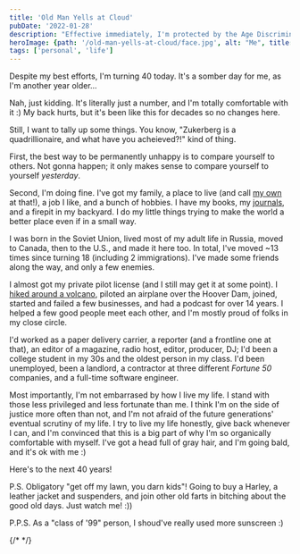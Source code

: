 ```yaml
---
title: 'Old Man Yells at Cloud'
pubDate: '2022-01-28'
description: "Effective immediately, I'm protected by the Age Discrimination Act of 1975 👴🏻"
heroImage: {path: '/old-man-yells-at-cloud/face.jpg', alt: "Me", title: "Me"}
tags: ['personal', 'life']
---
```



Despite my best efforts, I'm turning 40 today. It's a somber day for me, as I'm another year older...

<Picture src="old-man-yells-at-cloud/old.jpg" alt="Old" />

Nah, just kidding. It's literally just a number, and I'm totally comfortable with it :) My back hurts, but it's been like this for decades so no changes here.

Still, I want to tally up some things. You know, "Zukerberg is a quadrillionaire, and what have you acheieved?!" kind of thing.

First, the best way to be permanently unhappy is to compare yourself to others. Not gonna happen; it only makes sense to compare yourself to yourself _yesterday_.

Second, I'm doing fine. I've got my family, a place to live (and call [my own](/blog/june-2021-update) at that!), a job I like, and a bunch of hobbies. I have my books, my [journals](/blog/journaling), and a firepit in my backyard. I do my little things trying to make the world a better place even if in a small way.

<Picture src="old-man-yells-at-cloud/hitfm.jpg" alt="2006" />

<Picture src="old-man-yells-at-cloud/mayak.jpg" alt="2010" />

I was born in the Soviet Union, lived most of my adult life in Russia, moved to Canada, then to the U.S., and made it here too. In total, I've moved ~13 times since turning 18 (including 2 immigrations). I've made some friends along the way, and only a few enemies.

<Picture src="old-man-yells-at-cloud/landed-canada.jpg" alt="2011" />
<Picture src="old-man-yells-at-cloud/landed.jpg" alt="2012" />

I almost got my private pilot license (and I still may get it at some point). I [hiked around a volcano](/blog/loowit-trail), piloted an airplane over the Hoover Dam, joined, started and failed a few businesses, and had a podcast for over 14 years. I helped a few good people meet each other, and I'm mostly proud of folks in my close circle.

I'd worked as a paper delivery carrier, a reporter (and a frontline one at that), an editor of a magazine, radio host, editor, producer, DJ; I'd been a college student in my 30s and the oldest person in my class. I'd been unemployed, been a landlord, a contractor at three different _Fortune 50_ companies, and a full-time software engineer.

<Picture src="old-man-yells-at-cloud/intel.jpg" alt="2016" />
<Picture src="old-man-yells-at-cloud/att.jpg" alt="2018" />
<Picture src="old-man-yells-at-cloud/microsoft.jpg" alt="2019" />

Most importantly, I'm not embarrased by how I live my life. I stand with those less privileged and less fortunate than me. I think I'm on the side of justice more often than not, and I'm not afraid of the future generations' eventual scrutiny of my life. I try to live my life honestly, give back whenever I can, and I'm convinced that this is a big part of why I'm so organically comfortable with myself. I've got a head full of gray hair, and I'm going bald, and it's ok with me :)

Here's to the next 40 years!

<Picture
  src="old-man-yells-at-cloud/mugshot.jpg"
  alt="2021 Mugshot"
/>

P.S. Obligatory "get off my lawn, you darn kids"! Going to buy a Harley, a leather jacket and suspenders, and join other old farts in bitching about the good old days. Just watch me! :))

P.P.S. As a "class of '99" person, I shoud've really used more sunscreen :)

{/* <YouTube youTubeId="sTJ7AzBIJoI" /> */}
